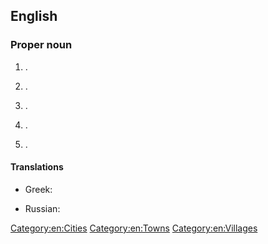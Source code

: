 ==English==
{{wikipedia}}

===Proper noun===
{{en-proper noun}}

# {{place|en|town|s/Alabama}}.
# {{place|en|city|s/Florida}}.
# {{place|en|city/county seat|co/Lee County|s/Georgia|c/USA}}.
# {{place|en|town|in northern|s/Virginia|c/USA|;|county seat|co/Loudoun County}}.
# {{place|en|village|s/Ohio}}.

====Translations====
{{trans-top|city}}
* Greek: {{t|el|Λήζμπουργκ}}
{{trans-mid}}
* Russian: {{t|ru|Лисбу́рг|m}}
{{trans-bottom}}

[[Category:en:Cities]]
[[Category:en:Towns]]
[[Category:en:Villages]]